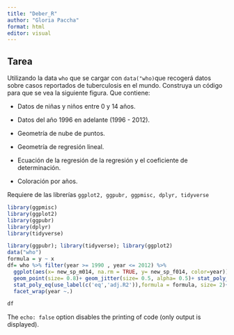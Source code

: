 ---
title: "Deber_R"
author: "Gloria Paccha"
format: html
editor: visual
---

## Tarea

Utilizando la data `who` que se cargar con `data("who)`que recogerá datos sobre casos reportados de tuberculosis en el mundo. Construya un código para que se vea la siguiente figura. Que contiene:

-   Datos de niñas y niños entre 0 y 14 años.

-   Datos del año 1996 en adelante (1996 - 2012).

-   Geometría de nube de puntos.

-   Geometría de regresión lineal.

-   Ecuación de la regresión de la regresión y el coeficiente de determinación.

-   Coloración por años.

Requiere de las librerías `ggplot2, ggpubr, ggpmisc, dplyr, tidyverse`

```{r}

library(ggpmisc)
library(ggplot2)
library(ggpubr)
library(dplyr)
library(tidyverse)
```

```{r}
library(ggpubr); library(tidyverse); library(ggplot2)
data("who")
formula = y ~ x
df= who %>% filter(year >= 1990 , year <= 2012) %>% 
  ggplot(aes(x= new_sp_m014, na.rm = TRUE, y= new_sp_f014, color=year))+
  geom_point(size= 0.8)+ geom_jitter(size= 0.5, alpha= 0.5)+ stat_poly_line(formula = formula, size= 0.5)+
  stat_poly_eq(use_label(c('eq','adj.R2')),formula = formula, size= 2)+
  facet_wrap(year ~.)

df
```

The `echo: false` option disables the printing of code (only output is displayed).
